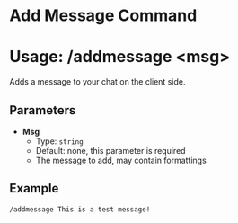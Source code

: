 # Add Message Command
# Usage: /addmessage <msg\>
Adds a message to your chat on the client side.

## Parameters
- **Msg**
  + Type: `string`
  + Default: none, this parameter is required
  + The message to add, may contain formattings

## Example
`/addmessage This is a test message!`

